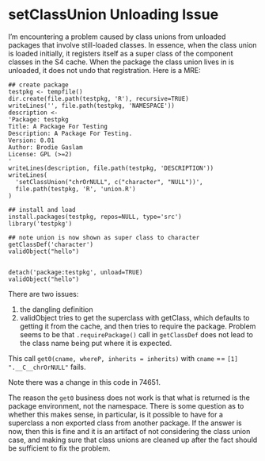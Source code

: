 # setClassUnion Unloading Issue

I'm encountering a problem caused by class unions from unloaded packages that
involve still-loaded classes.  In essence, when the class union is loaded
initially, it registers itself as a super class of the component classes in the
S4 cache.  When the package the class union lives in is unloaded, it does not
undo that registration.  Here is a MRE:


    ## create package
    testpkg <- tempfile()
    dir.create(file.path(testpkg, 'R'), recursive=TRUE)
    writeLines('', file.path(testpkg, 'NAMESPACE'))
    description <-
    'Package: testpkg
    Title: A Package For Testing
    Description: A Package For Testing.
    Version: 0.01
    Author: Brodie Gaslam
    License: GPL (>=2)
    '
    writeLines(description, file.path(testpkg, 'DESCRIPTION'))
    writeLines(
      'setClassUnion("chrOrNULL", c("character", "NULL"))',
      file.path(testpkg, 'R', 'union.R')
    )

    ## install and load
    install.packages(testpkg, repos=NULL, type='src')
    library('testpkg')

    ## note union is now shown as super class to character
    getClassDef('character')
    validObject("hello")


    detach('package:testpkg', unload=TRUE)
    validObject("hello")

There are two issues:

1. the dangling definition
2. validObject tries to get the superclass with getClass, which defaults to
   getting it from the cache, and then tries to require the package.  Problem
   seems to be that `.requirePackage()` call in `getClassDef` does not lead to
   the class name being put where it is expected.

This call `get0(cname, whereP, inherits = inherits)` with `cname` ==  `[1] ".__C__chrOrNULL"`  fails.

Note there was a change in this code in 74651.

The reason the `get0` business does not work is that what is returned is the
package environment, not the namespace.  There is some question as to whether
this makes sense, in particular, is it possible to have for a superclass a non
exported class from another package.  If the answer is now, then this is fine
and it is an artifact of not considering the class union case, and making sure
that class unions are cleaned up after the fact should be sufficient to fix the
problem.
